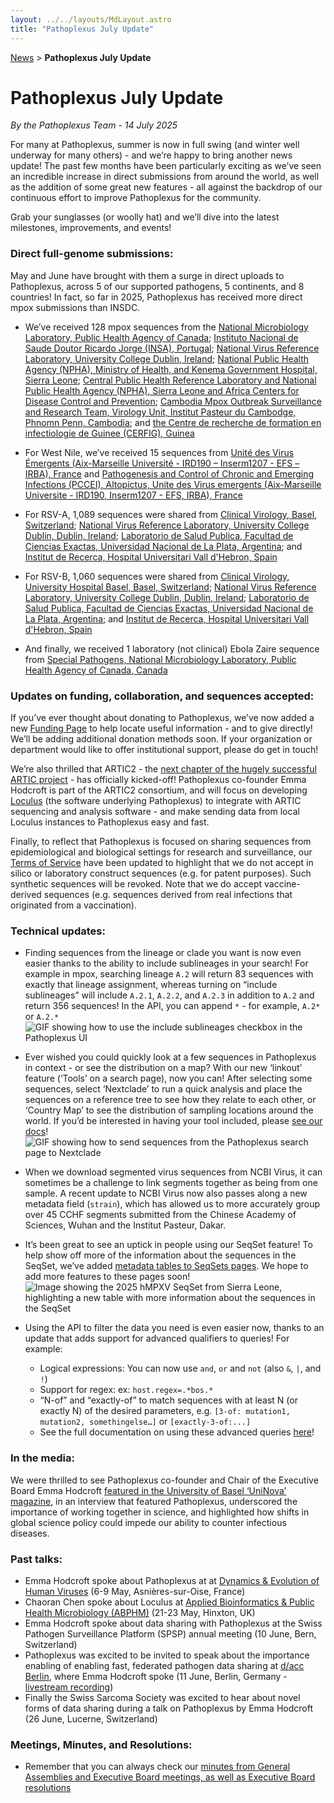```yaml
---
layout: ../../layouts/MdLayout.astro
title: "Pathoplexus July Update"
---
```


<div>
    <a href="/news">News</a> > <b>Pathoplexus July Update</b>
</div>

# Pathoplexus July Update

*By the Pathoplexus Team - 14 July 2025*

For many at Pathoplexus, summer is now in full swing (and winter well underway for many others) - and we’re happy to bring another news update! The past few months have been particularly exciting as we’ve seen an incredible increase in direct submissions from around the world, as well as the addition of some great new features - all against the backdrop of our continuous effort to improve Pathoplexus for the community.

Grab your sunglasses (or woolly hat) and we’ll dive into the latest milestones, improvements, and events!

### Direct full-genome submissions:
May and June have brought with them a surge in direct uploads to Pathoplexus, across 5 of our supported pathogens, 5 continents, and 8 countries! In fact, so far in 2025, Pathoplexus has received more direct mpox submissions than INSDC. 

- We’ve received 128 mpox sequences from the [National Microbiology Laboratory, Public Health Agency of Canada](https://pathoplexus.org/mpox/search?visibility_groupName=true&column_dataUseTerms=true&visibility_groupId=true&groupId=397); [Instituto Nacional de Saude Doutor Ricardo Jorge (INSA), Portugal](https://pathoplexus.org/mpox/search?visibility_releasedAtTimestamp=true&visibility_groupId=true&groupId=265); [National Virus Reference Laboratory, University College Dublin, Ireland](https://pathoplexus.org/mpox/search?visibility_releasedAtTimestamp=true&visibility_groupId=true&groupId=463); [National Public Health Agency (NPHA), Ministry of Health, and Kenema Government Hospital, Sierra Leone](https://pathoplexus.org/mpox/search?visibility_releasedAtTimestamp=true&isRevocation=false&visibility_groupName=true&groupName=KGHSL_VHF_LAB&releasedAtTimestampTo=1750982399); [Central Public Health Reference Laboratory and National Public Health Agency (NPHA), Sierra Leone and Africa Centers for Disease Control and Prevention](https://pathoplexus.org/mpox/search?visibility_groupName=true&visibility_groupId=true&groupId=499); [Cambodia Mpox Outbreak Surveillance and Research Team, Virology Unit, Institut Pasteur du Cambodge, Phnomn Penn, Cambodia](https://pathoplexus.org/mpox/search?visibility_groupName=true&visibility_groupId=true&groupId=500); and [the Centre de recherche de formation en infectiologie de Guinee (CERFIG), Guinea](https://pathoplexus.org/mpox/search?visibility_releasedAtTimestamp=true&isRevocation=false&visibility_groupId=true&visibility_groupName=true&groupId=538)

- For West Nile, we’ve received 15 sequences from [Unité des Virus Émergents (Aix-Marseille Université - IRD190 – Inserm1207 - EFS – IRBA), France](https://pathoplexus.org/west-nile/search?visibility_releasedAtTimestamp=true&releasedAtTimestampFrom=1748031219&releasedAtTimestampTo=1748031221&visibility_groupId=true&groupId=497) and [Pathogenesis and Control of Chronic and Emerging Infections (PCCEI), Altopictus, Unite des Virus emergents (Aix-Marseille Universite - IRD190, Inserm1207 - EFS, IRBA), France](https://pathoplexus.org/west-nile/search?visibility_releasedAtTimestamp=true&isRevocation=false&visibility_groupName=true&groupName=UVE+seq)

- For RSV-A, 1,089 sequences were shared from [Clinical Virology, Basel, Switzerland](https://pathoplexus.org/rsv-a/search?visibility_groupName=true&visibility_submittedAtTimestamp=true&submittedAtTimestampTo=1750982399&visibility_groupId=true&groupId=430); [National Virus Reference Laboratory, University College Dublin, Dublin, Ireland](https://pathoplexus.org/rsv-a/search?visibility_groupName=true&visibility_groupId=true&groupId=463); [Laboratorio de Salud Publica, Facultad de Ciencias Exactas, Universidad Nacional de La Plata, Argentina](https://pathoplexus.org/rsv-a/search?visibility_releasedAtTimestamp=true&visibility_groupName=true&visibility_groupId=true&groupId=531); and [Institut de Recerca, Hospital Universitari Vall d'Hebron, Spain](https://pathoplexus.org/rsv-a/search?visibility_releasedAtTimestamp=true&releasedAtTimestampFrom=1751288450&isRevocation=&visibility_groupId=true&groupId=540&releasedAtTimestampTo=1752278399)

- For RSV-B, 1,060 sequences were shared from [Clinical Virology, University Hospital Basel, Basel, Switzerland](https://pathoplexus.org/rsv-b/search?visibility_submittedAtTimestamp=true&visibility_groupName=true&column_submittedAtTimestamp=true&visibility_groupId=true&groupId=430); [National Virus Reference Laboratory, University College Dublin, Dublin, Ireland](https://pathoplexus.org/rsv-b/search?visibility_groupName=true&visibility_groupId=true&groupId=463); [Laboratorio de Salud Publica, Facultad de Ciencias Exactas, Universidad Nacional de La Plata, Argentina](https://pathoplexus.org/rsv-b/search?visibility_releasedAtTimestamp=true&visibility_groupName=true&visibility_groupId=true&groupId=531); and [Institut de Recerca, Hospital Universitari Vall d'Hebron, Spain](https://pathoplexus.org/rsv-b/search?visibility_releasedAtTimestamp=true&releasedAtTimestampFrom=1751288992&releasedAtTimestampTo=1752278399&isRevocation=&visibility_groupName=true&visibility_groupId=true&groupId=540)

- And finally, we received 1 laboratory (not clinical) Ebola Zaire sequence from [Special Pathogens, National Microbiology Laboratory, Public Health Agency of Canada, Canada](https://pathoplexus.org/ebola-zaire/search?visibility_releasedAtTimestamp=true&isRevocation=false&visibility_groupName=true&visibility_groupId=true&groupId=397)

### Updates on funding, collaboration, and sequences accepted:
If you’ve ever thought about donating to Pathoplexus, we’ve now added a new [Funding Page](https://pathoplexus.org/about/funding) to help locate useful information - and to give directly! We’ll be adding additional donation methods soon. If your organization or department would like to offer institutional support, please do get in touch!

We’re also thrilled that ARTIC2 - the [next chapter of the hugely successful ARTIC project](https://www.birmingham.ac.uk/news/2025/ambitious-project-to-develop-low-cost-genome-sequencing-for-pathogens-known-and-unknown) - has officially kicked-off! Pathoplexus co-founder Emma Hodcroft is part of the ARTIC2 consortium, and will focus on developing [Loculus](https://loculus.org/) (the software underlying Pathoplexus) to integrate with ARTIC sequencing and analysis software - and make sending data from local Loculus instances to Pathoplexus easy and fast. 

Finally, to reflect that Pathoplexus is focused on sharing sequences from epidemiological and biological settings for research and surveillance, our [Terms of Service](https://pathoplexus.org/about/terms-of-use/terms-of-service) have been updated to highlight that we do not accept in silico or laboratory construct sequences (e.g. for patent purposes). Such synthetic sequences will be revoked. Note that we do accept vaccine-derived sequences (e.g. sequences derived from real infections that originated from a vaccination).

### Technical updates:

- Finding sequences from the lineage or clade you want is now even easier thanks to the ability to include sublineages in your search! For example in mpox, searching lineage `A.2` will return 83 sequences with exactly that lineage assignment, whereas turning on “include sublineages” will include `A.2.1`, `A.2.2`, and `A.2.3` in addition to `A.2` and return 356 sequences! In the API, you can append `*` - for example, `A.2*` or `A.2.*`
![GIF showing how to use the include sublineages checkbox in the Pathoplexus UI](/gifs/news/2025-07-14-july-update/lineages.gif)

- Ever wished you could quickly look at a few sequences in Pathoplexus in context - or see the distribution on a map? With our new ‘linkout’ feature (‘Tools’ on a search page), now you can! After selecting some sequences, select ‘Nextclade’ to run a quick analysis and place the sequences on a reference tree to see how they relate to each other, or ‘Country Map’ to see the distribution of sampling locations around the world. If you’d be interested in having your tool included, please [see our docs](https://pathoplexus.org/docs/how-to/use-tools-and-add-new-ones)!
![GIF showing how to send sequences from the Pathoplexus search page to Nextclade](/gifs/news/2025-07-14-july-update/nextcladeLinkOut.gif)

- When we download segmented virus sequences from NCBI Virus, it can sometimes be a challenge to link segments together as being from one sample. A recent update to NCBI Virus now also passes along a new metadata field (`strain`), which has allowed us to more accurately group over 45 CCHF segments submitted from the Chinese Academy of Sciences, Wuhan and the Institut Pasteur, Dakar.

- It’s been great to see an uptick in people using our SeqSet feature! To help show off more of the information about the sequences in the SeqSet, we’ve added [metadata tables to SeqSets pages](https://github.com/loculus-project/loculus/pull/4248). We hope to add more features to these pages soon!
![Image showing the 2025 hMPXV SeqSet from Sierra Leone, highlighting a new table with more information about the sequences in the SeqSet](/gifs/news/2025-07-14-july-update/seqSets.jpg)

- Using the API to filter the data you need is even easier now, thanks to an update that adds support for advanced qualifiers to queries! For example:
  - Logical expressions: You can now use `and`, `or` and `not` (also `&`, `|`, and `!`)
  - Support for regex: ex: `host.regex=.*bos.*`
  - “N-of” and “exactly-of” to match sequences with at least N (or exactly N) of the desired parameters, e.g. `[3-of: mutation1, mutation2, somethingelse…]` or `[exactly-3-of:...]` 
  - See the full documentation on using these advanced queries [here](https://lapis.cov-spectrum.org/open/v2/docs/concepts/advanced-query)!

### In the media:
We were thrilled to see Pathoplexus co-founder and Chair of the Executive Board Emma Hodcroft [featured in the University of Basel ‘UniNova’ magazine](https://www.unibas.ch/en/News-Events/Uni-Nova/Uni-Nova-145/Uni-Nova-145-Conversation-Emma-Hodcroft-Interview-Pathoplexus-Virus-Research-Data-US-Politics.html), in an interview that featured Pathoplexus, underscored the importance of working together in science, and highlighted how shifts in global science policy could impede our ability to counter infectious diseases.

### Past talks:

- Emma Hodcroft spoke about Pathoplexus at at [Dynamics & Evolution of Human Viruses](https://dynamicsevolution.org/event/5/) (6-9 May, Asnières-sur-Oise, France)
- Chaoran Chen spoke about Loculus at [Applied Bioinformatics & Public Health Microbiology (ABPHM)](https://coursesandconferences.wellcomeconnectingscience.org/event/applied-bioinformatics-public-health-microbiology-20250521/) (21-23 May, Hinxton, UK)
- Emma Hodcroft spoke about data sharing with Pathoplexus at the Swiss Pathogen Surveillance Platform (SPSP) annual meeting (10 June, Bern, Switzerland)
- Pathoplexus was excited to be invited to speak about the importance enabling of enabling fast, federated pathogen data sharing at [d/acc Berlin](https://lemonade.social/e/iumyMgJE), where Emma Hodcroft spoke (11 June, Berlin, Germany - [livestream recording](https://x.com/i/broadcasts/1jMJgkOdMnwJL))
- Finally the Swiss Sarcoma Society was excited to hear about novel forms of data sharing during a talk on Pathoplexus by Emma Hodcroft (26 June, Lucerne, Switzerland)


### Meetings, Minutes, and Resolutions:
- Remember that you can always check our [minutes from General Assemblies and Executive Board meetings, as well as Executive Board resolutions](https://pathoplexus.org/about/governance/minutes)
